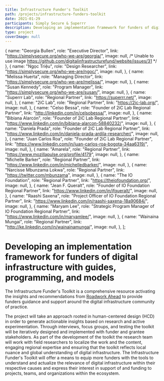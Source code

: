 ```yaml
---
title: Infrastructure Funder's Toolkit
path: /projects/infrastructure-funders-toolkit
date: 2021-01-29
participants: Simply Secure & Superrr
description: Developing an implementation framework for funders of digital infrastructure with guides, programming, and models.
type: project
coverImage: null
---
```


  {
    name: "Georgia Bullen",
    role: "Executive Director",
    link: "https://simplysecure.org/who-we-are/georgia/",
    image: null, /* Unable to use image https://github.com/digitalinfrastructurefund/website/issues/31 */
  },
  {
    name: "Ngọc Triệu",
    role: "Design Researcher",
    link: "https://simplysecure.org/who-we-are/ngoc/",
    image: null,
  },
  {
    name: "Melissa Huerta",
    role: "Managing Director",
    link: "https://simplysecure.org/who-we-are/melissa/",
    image: null,
  },
  {
    name: "Susan Kennedy",
    role: "Program Manager",
    link: "https://simplysecure.org/who-we-are/susan/",
    image: null,
  },
  {
    name: "Superrr Lab",
    role: "Regional Partner",
    link: "https://superrr.net/",
    image: null,
  },
  {
    name: "2iC Lab",
    role: "Regional Partner",
    link: "https://2ic-lab.org/",
    image: null,
  },
  {
    name: "Celso Bessa",
    role: "Founder of 2iC Lab Regional Partner",
    link: "http://linkedin.com/in/celsobessa/",
    image: null,
  },
  {
    name: "Bibiana Alarcón",
    role: "Founder of 2iC Lab Regional Partner",
    link: "https://www.linkedin.com/in/bibiana-alarcon-58840232/",
    image: null,
  },
  {
    name: "Daniela Prada",
    role: "Founder of 2iC Lab Regional Partner",
    link: "https://www.linkedin.com/in/daniela-prada-ardila-researcher/",
    image: null,
  },
  {
    name: "Juan Carlos Roa",
    role: "Founder of 2iC Lab Regional Partner",
    link: "https://www.linkedin.com/in/juan-carlos-roa-bogota-34aa6319/",
    image: null,
  },
  {
    name: "Amarela",
    role: "Regional Partner",
    link: "https://www.mozillapulse.org/profile/4179",
    image: null,
  },
  {
    name: "Michelle Barker",
    role: "Regional Partner",
    link: "https://www.linkedin.com/in/michelledbarker/",
    image: null,
  },
  {
    name: "Narcisse Mbunzama Lokwa",
    role: "Regional Partner",
    link: "https://twitter.com/mbunzama",
    image: null,
  },
  {
    name: "The IO Foundation",
    role: "Regional Partner",
    link: "https://theiofoundation.org/",
    image: null,
  },
  {
    name: "Jean F. Queralt",
    role: "Founder of IO Foundation Regional Partner",
    link: "https://www.linkedin.com/in/jfqueralt/",
    image: null,
  },
  {
    name: "Raashi Saxena",
    role: "Project Officer of IO Foundation Regional Partner",
    link: "https://www.linkedin.com/in/raashi-saxena-18a90684/",
    image: null,
  },
  {
    name: "Maryam Lee",
    role: "Strategic Program Manager of IO Foundation Regional Partner",
    link: "https://www.linkedin.com/in/maryamlee/",
    image: null,
  },
  {
    name: "Wainaina Mungai",
    role: "Regional Partner",
    link: "http://ke.linkedin.com/in/wainainamungai",
    image: null,
  },
];

<!-- export const resources = [
  {
    title: "Proposal",
    link: "https://example.com",
    linkText: "Read More",
    author: "Georgia Bullen",
  },
]; -->

# Developing an implementation framework for funders of digital infrastructure with guides, programming, and models

The Infrastructure Funder's Toolkit is a comprehensive resource activating the insights and recommendations from <a href="https://recommendations.implicit-development.org">Roadwork Ahead</a> to provide funders guidance and support around the digital infrastructure community of practice. 

The project will take an approach rooted in human-centered design (HCD) in order to generate actionable insights based on research and active experimentation. Through interviews, focus groups, and testing the toolkit will be iteratively designed and implemented with funder and grantee stakeholders. As part of the development of the toolkit the research team will work with field researchers to localize the work and the content, engaging regional expertise and ensuring that the toolkit reflects local nuance and global understanding of digital infrastructure. The Infrastructure Funder's Toolkit will offer a means to equip more funders with the tools to understand and actualize the relevance of digital infrastructure within their respective causes and express their interest in support of and funding to projects, teams, and organizations within the ecosystem.
